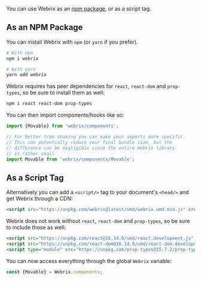 You can use Webrix as an [npm package](https://www.npmjs.com/package/webrix), or as a script tag.

## As an NPM Package

You can install Webrix with `npm` (or `yarn` if you prefer).

```bash
# With npm
npm i webrix

# With yarn
yarn add webrix
```

Webrix requires has peer dependencies for `react`, `react-dom` and `prop-types`, so be sure to install them as well:

```bash
npm i react react-dom prop-types
```

You can then import components/hooks like so:

```jsx
import {Movable} from 'webrix/components';

// For better tree shaking you can make your imports more specific.
// This can potentially reduce your final bundle size, but the
// difference can be negligible since the entire Webrix library
// is rather small
import Movable from 'webrix/components/Movable';
```

## As a Script Tag

Alternatively you can add a `<script/>` tag to your document's `<head/>` and get Webrix through a CDN:

```html
<script src="https://unpkg.com/webrix@latest/umd/webrix.umd.min.js" crossorigin></script>
```

Webrix does not work without `react`, `react-dom` and `prop-types`, so be sure to include those as well:

```html
<script src="https://unpkg.com/react@16.14.0/umd/react.development.js" crossorigin></script>
<script src="https://unpkg.com/react-dom@16.14.0/umd/react-dom.development.js" crossorigin></script>
<script type="module" src="https://unpkg.com/prop-types@15.7.2/prop-types.min.js" crossorigin></script>
```

You can now access everything through the global `Webrix` variable:

```js
const {Movable} = Webrix.components;
```